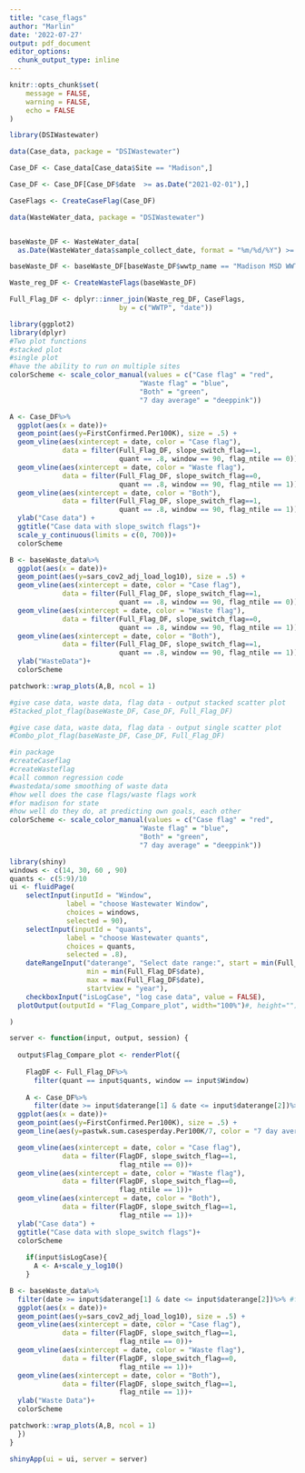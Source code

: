 ```yaml
---
title: "case_flags"
author: "Marlin"
date: '2022-07-27'
output: pdf_document
editor_options: 
  chunk_output_type: inline
---
```



```r
knitr::opts_chunk$set(
	message = FALSE,
	warning = FALSE,
	echo = FALSE
)
```

```r
library(DSIWastewater)
```

```r
data(Case_data, package = "DSIWastewater")

Case_DF <- Case_data[Case_data$Site == "Madison",]

Case_DF <- Case_DF[Case_DF$date  >= as.Date("2021-02-01"),]

CaseFlags <- CreateCaseFlag(Case_DF)
```

```r
data(WasteWater_data, package = "DSIWastewater")


baseWaste_DF <- WasteWater_data[
  as.Date(WasteWater_data$sample_collect_date, format = "%m/%d/%Y") >= as.Date("2021-02-01"),]

baseWaste_DF <- baseWaste_DF[baseWaste_DF$wwtp_name == "Madison MSD WWTF",]

Waste_reg_DF <- CreateWasteFlags(baseWaste_DF)
```

```r
Full_Flag_DF <- dplyr::inner_join(Waste_reg_DF, CaseFlags,
                           by = c("WWTP", "date"))
```

```r
library(ggplot2)
library(dplyr)
#Two plot functions
#stacked plot
#single plot 
#have the ability to run on multiple sites
colorScheme <- scale_color_manual(values = c("Case flag" = "red",
                                "Waste flag" = "blue",
                                "Both" = "green",
                                "7 day average" = "deeppink")) 

A <- Case_DF%>%
  ggplot(aes(x = date))+
  geom_point(aes(y=FirstConfirmed.Per100K), size = .5) +
  geom_vline(aes(xintercept = date, color = "Case flag"),
             data = filter(Full_Flag_DF, slope_switch_flag==1, 
                           quant == .8, window == 90, flag_ntile == 0))+
  geom_vline(aes(xintercept = date, color = "Waste flag"),
             data = filter(Full_Flag_DF, slope_switch_flag==0, 
                           quant == .8, window == 90, flag_ntile == 1))+
  geom_vline(aes(xintercept = date, color = "Both"),
             data = filter(Full_Flag_DF, slope_switch_flag==1, 
                           quant == .8, window == 90, flag_ntile == 1))+
  ylab("Case data") +
  ggtitle("Case data with slope_switch flags")+
  scale_y_continuous(limits = c(0, 700))+
  colorScheme

B <- baseWaste_data%>%
  ggplot(aes(x = date))+
  geom_point(aes(y=sars_cov2_adj_load_log10), size = .5) +
  geom_vline(aes(xintercept = date, color = "Case flag"),
             data = filter(Full_Flag_DF, slope_switch_flag==1, 
                           quant == .8, window == 90, flag_ntile == 0))+
  geom_vline(aes(xintercept = date, color = "Waste flag"),
             data = filter(Full_Flag_DF, slope_switch_flag==0, 
                           quant == .8, window == 90, flag_ntile == 1))+
  geom_vline(aes(xintercept = date, color = "Both"),
             data = filter(Full_Flag_DF, slope_switch_flag==1, 
                           quant == .8, window == 90, flag_ntile == 1))+
  ylab("WasteData")+
  colorScheme

patchwork::wrap_plots(A,B, ncol = 1)

#give case data, waste data, flag data - output stacked scatter plot
#Stacked_plot_flag(baseWaste_DF, Case_DF, Full_Flag_DF)

#give case data, waste data, flag data - output single scatter plot
#Combo_plot_flag(baseWaste_DF, Case_DF, Full_Flag_DF)
```


```r
#in package
#createCaseflag
#createWasteflag
#call common regression code
#wastedata/some smoothing of waste data
#how well does the case flags/waste flags work
#for madison for state
#how well do they do, at predicting own goals, each other
colorScheme <- scale_color_manual(values = c("Case flag" = "red",
                                "Waste flag" = "blue",
                                "Both" = "green",
                                "7 day average" = "deeppink")) 

library(shiny)
windows <- c(14, 30, 60 , 90)
quants <- c(5:9)/10
ui <- fluidPage(
    selectInput(inputId = "Window", 
              label = "choose Wastewater Window", 
              choices = windows,
              selected = 90),
    selectInput(inputId = "quants", 
              label = "choose Wastewater quants", 
              choices = quants,
              selected = .8),
    dateRangeInput("daterange", "Select date range:", start = min(Full_Flag_DF$date), end = max(Full_Flag_DF$date),
                   min = min(Full_Flag_DF$date),
                   max = max(Full_Flag_DF$date),
                   startview = "year"),
    checkboxInput("isLogCase", "log case data", value = FALSE),
  plotOutput(outputId = "Flag_Compare_plot", width="100%")#, height="")

)

server <- function(input, output, session) {
  
  output$Flag_Compare_plot <- renderPlot({
    
    FlagDF <- Full_Flag_DF%>%
      filter(quant == input$quants, window == input$Window)
    
    A <- Case_DF%>%
      filter(date >= input$daterange[1] & date <= input$daterange[2])%>% #filter using date range
  ggplot(aes(x = date))+
  geom_point(aes(y=FirstConfirmed.Per100K), size = .5) +
  geom_line(aes(y=pastwk.sum.casesperday.Per100K/7, color = "7 day average"))+

  geom_vline(aes(xintercept = date, color = "Case flag"),
             data = filter(FlagDF, slope_switch_flag==1, 
                           flag_ntile == 0))+
  geom_vline(aes(xintercept = date, color = "Waste flag"),
             data = filter(FlagDF, slope_switch_flag==0, 
                           flag_ntile == 1))+
  geom_vline(aes(xintercept = date, color = "Both"),
             data = filter(FlagDF, slope_switch_flag==1, 
                           flag_ntile == 1))+
  ylab("Case data") +
  ggtitle("Case data with slope_switch flags")+
  colorScheme
    
    if(input$isLogCase){
      A <- A+scale_y_log10()
    }

B <- baseWaste_data%>%
  filter(date >= input$daterange[1] & date <= input$daterange[2])%>% #filter using date range
  ggplot(aes(x = date))+
  geom_point(aes(y=sars_cov2_adj_load_log10), size = .5) +
  geom_vline(aes(xintercept = date, color = "Case flag"),
             data = filter(FlagDF, slope_switch_flag==1, 
                           flag_ntile == 0))+
  geom_vline(aes(xintercept = date, color = "Waste flag"),
             data = filter(FlagDF, slope_switch_flag==0, 
                           flag_ntile == 1))+
  geom_vline(aes(xintercept = date, color = "Both"),
             data = filter(FlagDF, slope_switch_flag==1, 
                           flag_ntile == 1))+
  ylab("Waste Data")+
  colorScheme

patchwork::wrap_plots(A,B, ncol = 1)
  })
}

shinyApp(ui = ui, server = server)


```